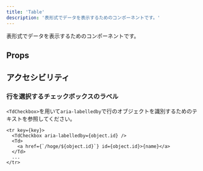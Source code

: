 ```yaml
---
title: 'Table'
description: '表形式でデータを表示するためのコンポーネントです。'
---
```


表形式でデータを表示するためのコンポーネントです。

<ComponentStory name="Table" />

## Props

<ComponentPropsTable name="Table" showTitle />
<ComponentPropsTable name="Th" showTitle />
<ComponentPropsTable name="ThCheckbox" showTitle />
<ComponentPropsTable name="Td" showTitle />
<ComponentPropsTable name="TdCheckbox" showTitle />

## アクセシビリティ

### 行を選択するチェックボックスのラベル

`<TdCheckbox>`を用いて`aria-labelledby`で行のオブジェクトを識別するためのテキストを参照してください。

```tsx codeBlock
<tr key={key}>
  <TdCheckbox aria-labelledby={object.id} />
  <Td>
    <a href={`/hoge/${object.id}`} id={object.id}>{name}</a>
  </Td>
  ...
</tr>
```
